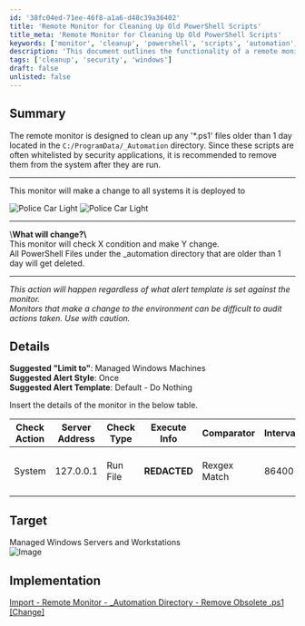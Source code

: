 ```yaml
---
id: '38fc04ed-71ee-46f8-a1a6-d48c39a36402'
title: 'Remote Monitor for Cleaning Up Old PowerShell Scripts'
title_meta: 'Remote Monitor for Cleaning Up Old PowerShell Scripts'
keywords: ['monitor', 'cleanup', 'powershell', 'scripts', 'automation', 'files']
description: 'This document outlines the functionality of a remote monitor designed to delete any PowerShell scripts older than one day from the C://ProgramData//_Automation directory. It emphasizes the importance of removing these files to enhance security and system performance.'
tags: ['cleanup', 'security', 'windows']
draft: false
unlisted: false
---
```

## Summary

The remote monitor is designed to clean up any '*.ps1' files older than 1 day located in the `C:/ProgramData/_Automation` directory. Since these scripts are often whitelisted by security applications, it is recommended to remove them from the system after they are run.

---

This monitor will make a change to all systems it is deployed to

![Police Car Light](https://c.tenor.com/8vSJsVW-1pQAAAAj/police-car-light-joypixels.gif) ![Police Car Light](https://c.tenor.com/8vSJsVW-1pQAAAAj/police-car-light-joypixels.gif)

---

\\<strong>What will change?\\</strong>  
This monitor will check X condition and make Y change.  
All PowerShell Files under the _automation directory that are older than 1 day will get deleted.

---

*This action will happen regardless of what alert template is set against the monitor.*  
*Monitors that make a change to the environment can be difficult to audit actions taken. Use with caution.*

## Details

**Suggested "Limit to"**: Managed Windows Machines  
**Suggested Alert Style**: Once  
**Suggested Alert Template**: Default - Do Nothing  

Insert the details of the monitor in the below table.

| Check Action | Server Address | Check Type | Execute Info | Comparator | Interval | Result |
|--------------|----------------|-------------|---------------|-------------|----------|--------|
| System       | 127.0.0.1     | Run File    | **REDACTED**  | Rexgex Match | 86400    | ((^((OK){0,}(//r//n){0,}[//r//n]{0,}//s{0,})$)|(^$)) |

## Target

Managed Windows Servers and Workstations  
![Image](../../../static/img/_Automation-Directory---Remove-Obsolete-.ps1-Change/image_1.png)

## Implementation

[Import - Remote Monitor - _Automation Directory - Remove Obsolete .ps1 [Change]](https://proval.itglue.com/DOC-5078775-16732160)












